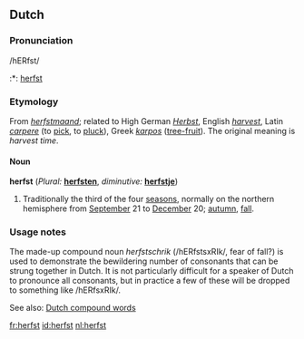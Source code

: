 ==Dutch==

===Pronunciation===
/hERfst/
:*{{sound}}: [[Media:nl-herfst.ogg|herfst]]

===Etymology===
From ''[[herfstmaand]]''; related to High German ''[[Herbst]]'', English ''[[harvest]]'', Latin ''[[carpere]]'' (to [[pick]], to [[pluck]]), Greek ''[[karpos]]'' ([[tree-fruit]]). The original meaning is ''harvest time''.

====Noun====
'''herfst'''  (''Plural:'' '''[[herfsten]]''', ''diminutive:'' '''[[herfstje]]''')

# Traditionally the third of the four [[season]]s, normally on the northern hemisphere from [[September]] 21 to [[December]] 20; [[autumn]], [[fall]].

===Usage notes===
The made-up compound noun ''herfstschrik'' (/hERfstsxRIk/, fear of fall?) is used to demonstrate the bewildering number of consonants that can be strung together in Dutch. It is not particularly difficult for a speaker of Dutch to pronounce all consonants, but in practice a few of these will be dropped to something like /hERfsxRIk/.

See also: [[Dutch compound words]]

[[fr:herfst]]
[[id:herfst]]
[[nl:herfst]]